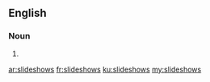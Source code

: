 ==English==

===Noun===
{{head|en|noun plural form}}

# {{plural of|slideshow|lang=en}}

[[ar:slideshows]]
[[fr:slideshows]]
[[ku:slideshows]]
[[my:slideshows]]